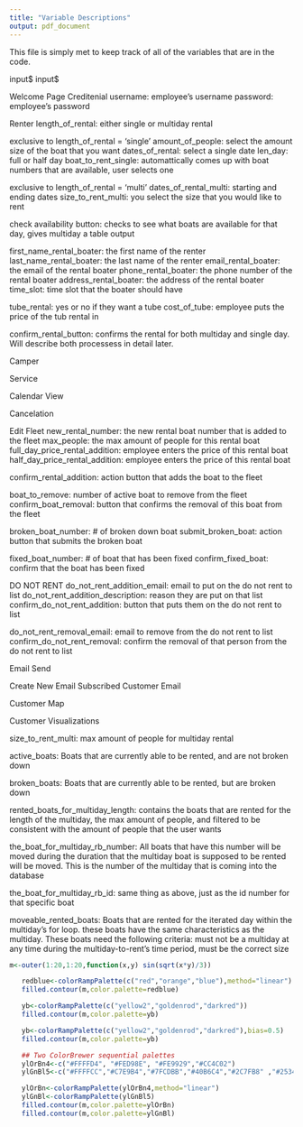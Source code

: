 ```yaml
---
title: "Variable Descriptions"
output: pdf_document
---
```



This file is simply met to keep track of all of the variables that are in the code.



input$
input$

Welcome Page
Creditenial
username: employee's username
password: employee's password

Renter
length_of_rental: either single or multiday rental

exclusive to length_of_rental = 'single'
	amount_of_people: select the amount size of the boat that you want
	dates_of_rental: select a single date
	len_day: full or half day
	boat_to_rent_single: automattically comes up with boat numbers that are available, user selects one





exclusive to length_of_rental = 'multi'
	dates_of_rental_multi: starting and ending dates
	size_to_rent_multi: you select the size that you would like to rent


check availability button: checks to see what boats are available for that day, gives multiday a table output

first_name_rental_boater: the first name of the renter
last_name_rental_boater: the last name of the renter
email_rental_boater: the email of the rental boater
phone_rental_boater: the phone number of the rental boater
address_rental_boater: the address of the rental boater
time_slot: time slot that the boater should have


tube_rental: yes or no if they want a tube
cost_of_tube: employee puts the price of the tub rental in


confirm_rental_button:
	confirms the rental for both multiday and single day. Will describe both processess in detail later.







Camper

Service

Calendar View

Cancelation

Edit Fleet
new_rental_number: the new rental boat number that is added to the fleet
max_people: the max amount of people for this rental boat
full_day_price_rental_addition: employee enters the price of this rental boat
half_day_price_rental_addition: employee enters the price of this rental boat


confirm_rental_addition:
	action button that adds the boat to the fleet

boat_to_remove: number of active boat to remove from the fleet
confirm_boat_removal:
	button that confirms the removal of this boat from the fleet

broken_boat_number: # of broken down boat
submit_broken_boat:
	action button that submits the broken boat

fixed_boat_number: # of boat that has been fixed
confirm_fixed_boat:
	confirm that the boat has been fixed



DO NOT RENT
do_not_rent_addition_email: email to put on the do not rent to list
do_not_rent_addition_description: reason they are put on that list
confirm_do_not_rent_addition: 
	button that puts them on the do not rent to list

do_not_rent_removal_email: email to remove from the do not rent to list
confirm_do_not_rent_removal: confirm the removal of that person from the do not rent to list



Email Send

Create New Email
Subscribed Customer Email

Customer Map

Customer Visualizations



size_to_rent_multi: max amount of people for multiday rental


active_boats: Boats that are currently able to be rented, and are not broken down

broken_boats: Boats that are currently able to be rented, but are broken down

rented_boats_for_multiday_length: contains the boats that are rented for the length of the multiday,
                                  the max amount of people, and filtered to be consistent with the amount
                                  of people that the user wants





the_boat_for_multiday_rb_number: All boats that have this number will be moved during the duration that the multiday
                                 boat is supposed to be rented will be moved. This is the number of the multiday that
                                 is coming into the database

the_boat_for_multiday_rb_id: same thing as above, just as the id number for that specific boat


moveable_rented_boats: Boats that are rented for the iterated day within the multiday's for loop. 
                       these boats have the same characteristics as the multiday. These boats need 
                       the following criteria: must not be a multiday at any time during the multiday-to-rent's time period,
                       must be the correct size




```r
m<-outer(1:20,1:20,function(x,y) sin(sqrt(x*y)/3))

   redblue<-colorRampPalette(c("red","orange","blue"),method="linear")
   filled.contour(m,color.palette=redblue)

   yb<-colorRampPalette(c("yellow2","goldenrod","darkred"))
   filled.contour(m,color.palette=yb)

   yb<-colorRampPalette(c("yellow2","goldenrod","darkred"),bias=0.5)
   filled.contour(m,color.palette=yb)

   ## Two ColorBrewer sequential palettes
   ylOrBn4<-c("#FFFFD4", "#FED98E", "#FE9929","#CC4C02")
   ylGnBl5<-c("#FFFFCC","#C7E9B4","#7FCDBB","#40B6C4","#2C7FB8" ,"#253494")

   ylOrBn<-colorRampPalette(ylOrBn4,method="linear")
   ylGnBl<-colorRampPalette(ylGnBl5)
   filled.contour(m,color.palette=ylOrBn)
   filled.contour(m,color.palette=ylGnBl)
```


